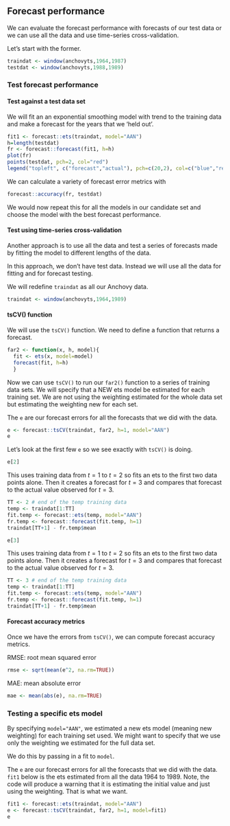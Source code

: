## Forecast performance

We can evaluate the forecast performance with forecasts of our test data or we can use all the data and use time-series cross-validation.

Let's start with the former.

```r
traindat <- window(anchovyts,1964,1987)
testdat <- window(anchovyts,1988,1989)
```


### Test forecast performance

#### Test against a test data set {-}

We will fit an an exponential smoothing model with trend to the training data and make a forecast for the years that we 'held out'. 

```r
fit1 <- forecast::ets(traindat, model="AAN")
h=length(testdat)
fr <- forecast::forecast(fit1, h=h)
plot(fr)
points(testdat, pch=2, col="red")
legend("topleft", c("forecast","actual"), pch=c(20,2), col=c("blue","red"))
```


We can calculate a variety of forecast error metrics with

```r
forecast::accuracy(fr, testdat)
```

We would now repeat this for all the models in our candidate set and choose the model with the best forecast performance.


#### Test using time-series cross-validation {-}

Another approach is to use all the data and test a series of forecasts made by fitting the model to different lengths of the data.

In this approach, we don't have test data.  Instead we will use all the data for fitting and for forecast testing.

We will redefine `traindat` as all our Anchovy data.

```r
traindat <- window(anchovyts,1964,1989)
```

#### tsCV() function {-}

We will use the `tsCV()` function.  We need to define a function that returns a forecast.

```r
far2 <- function(x, h, model){
  fit <- ets(x, model=model)
  forecast(fit, h=h)
  }
```

Now we can use `tsCV()` to run our `far2()` function to a series of training data sets.  We will specify that a NEW ets model be estimated for each training set.  We are not using the weighting estimated for the whole data set but estimating the weighting new for each set.

The `e` are our forecast errors for all the forecasts that we did with the data.

```r
e <- forecast::tsCV(traindat, far2, h=1, model="AAN")
e
```

Let's look at the first few `e` so we see exactly with `tsCV()` is doing.

```r
e[2]
```

This uses training data from $t=1$ to $t=2$ so fits an ets to the first two data points alone.  Then it creates a forecast for $t=3$ and compares that forecast to the actual value observed for $t=3$.

```r
TT <- 2 # end of the temp training data
temp <- traindat[1:TT]
fit.temp <- forecast::ets(temp, model="AAN")
fr.temp <- forecast::forecast(fit.temp, h=1)
traindat[TT+1] - fr.temp$mean
```

```r
e[3]
```

This uses training data from $t=1$ to $t=2$ so fits an ets to the first two data points alone.  Then it creates a forecast for $t=3$ and compares that forecast to the actual value observed for $t=3$.

```r
TT <- 3 # end of the temp training data
temp <- traindat[1:TT]
fit.temp <- forecast::ets(temp, model="AAN")
fr.temp <- forecast::forecast(fit.temp, h=1)
traindat[TT+1] - fr.temp$mean
```

#### Forecast accuracy metrics {-}

Once we have the errors from `tsCV()`, we can compute forecast accuracy metrics.

RMSE: root mean squared error
```r
rmse <- sqrt(mean(e^2, na.rm=TRUE))
```

MAE: mean absolute error
```r
mae <- mean(abs(e), na.rm=TRUE)
```


### Testing a specific ets model

By specifying `model="AAN"`, we estimated a new ets model (meaning new weighting) for each training set used.  We might want to specify that we use only the weighting we estimated for the full data set.

We do this by passing in a fit to `model`.

The `e` are our forecast errors for all the forecasts that we did with the data. `fit1` below is the ets estimated from all the data 1964 to 1989.  Note, the code will produce a warning that it is estimating the initial value and just using the weighting.  That is what we want.

```r
fit1 <- forecast::ets(traindat, model="AAN")
e <- forecast::tsCV(traindat, far2, h=1, model=fit1)
e
```

